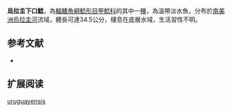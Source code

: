 {{Speciesbox
| name = 烏拉圭下口鯰
| image = 
| image_width = 250px
| image_caption = 
| status = NE
| status_system = IUCN3.1
| genus = Hypostomus
| species = uruguayensis
| authority = Reis, Weber & Malabarba, 1990
| synonyms = 
}}

'''烏拉圭下口鯰'''，為[[輻鰭魚綱|輻鰭魚綱]][[鯰形目|鯰形目]][[甲鯰科|甲鯰科]]的其中一[[種|種]]，為溫帶淡水魚，分布於[[南美洲|南美洲]][[烏拉圭河|烏拉圭河]]流域，體長可達34.5公分，棲息在底層水域，生活習性不明。
==参考文献==
*{{FishBase_species|genus=Hypostomus|species=uruguayensis|year=2015|month=1}}

== 扩展阅读 ==
{{refbegin}}
{{wikispecies-inline|Hypostomus uruguayensis|烏拉圭下口鯰}}
{{refend}}
{{Taxonbar|from=Q5527728}}

[[Category:下口鯰屬|uruguayensis]]